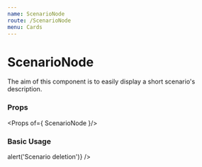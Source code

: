 ```yaml
---
name: ScenarioNode
route: /ScenarioNode
menu: Cards
---
```



# ScenarioNode

The aim of this component is to easily display a short scenario's description.

### Props

<Props of={ ScenarioNode }/>

### Basic Usage

<Playground>
    <ScenarioNode
        datasets={
          [
            {
                id: 'D-000001',
                name: 'A wonderful dataset name',
                tags: ['dataset'],
            },
            {
                id: 'D-000002',
                name: 'Second wonderful dataset name',
                tags: ['dataset'],
            }
        ]
        }
        scenario={
            {
              id: 's-00001',
              name: 'Value 1',
              parentId: null,
              creationDate: '2021-09-22T15:53:22.622797996Z',
              datasetList:['D-000001'],
              ownerName: 'Bob Bobinson'
            }
        }
        deleteScenario={() => alert('Scenario deletion')}
    />
</Playground>
